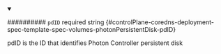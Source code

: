 
<details className="config-field" data-expandable="false" open>
<summary>

########## `pdID` <span className="config-field-required" data-required="false">required</span> <span className="config-field-type">string</span> <span className="config-field-default"></span> <span className="config-field-enum"></span> {#controlPlane-coredns-deployment-spec-template-spec-volumes-photonPersistentDisk-pdID}

pdID is the ID that identifies Photon Controller persistent disk

</summary>



</details>
